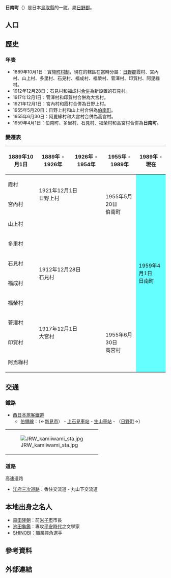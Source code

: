 {{日本町村
| 自治體名=日南
| 町村=町
| 圖像 = [[File:Sekkakei_04.jpg|240px]]
| 圖像說明=[[石霞溪|石霞溪]]
| 町村章=
| 日文原名=日南町
| 平假名=にちなんちょう
| 羅馬字拼音=Nichinan-chō
| 都道府縣=鳥取縣
| 支廳=
| 郡=日野郡
| 編號=31401-3
| 面積=340.87
| 邊界未定=
| 人口=5,584
| 統計時間=2011年11月30日
| 自治體=[[南部町_(鳥取縣)|南部町]]、[[日野町_(鳥取縣)|日野町]]<br />'''[[島根縣|島根縣]]'''：[[安來市|安來市]]、[[奧出雲町|奧出雲町]]<br />'''[[岡山縣|岡山縣]]'''：[[新見市|新見市]]<br />'''[[廣島縣|廣島縣]]'''：[[庄原市|-{庄}-原市]]
| 樹=
| 花=
| 鳥=
| 其他象徵物=
| 其他象徵=
| 首長=增原聰
| 卸任日期=2014年3月16日
| 議員數=12
| 郵遞區號=689-5292
| 所在地=日野郡日南町霞800<br>[[File:Nichinan_town_office.jpg|210px]]
| 電話號碼=859-82-1111
| 外部連結=http://www.town.nichinan.tottori.jp/
| 經度=
| 緯度=
| 地圖=[[File:Nichinan_in_Tottori_Prefecture_Ja.svg|250px]]
| 註記=人口：[http://www.town.nichinan.tottori.jp/ 日南町官方網頁]
}}
'''日南町'''（{{jpn|j=日南町|hg=にちなんちょう|rm=Nichinan chō|f=y}}）是日本[[鳥取縣|鳥取縣]]的一[[町|町]]，屬[[日野郡|日野郡]]。

== 人口 ==

{{日本人口統計| location=Nichinan, Tottori}}

==歷史==
===年表===
* 1889年10月1日：實施[[町村制|町村制]]，現在的轄區在當時分屬：[[日野郡|日野郡]]霞村、宮內村、山上村、多里村、石見村、福成村、福榮村、菅澤村、印賀村、阿毘緣村。
* 1912年12月28日：石見村和福成村[[市町村合併|合併]]為新設置的石見村。
* 1917年12月1日：菅澤村和印賀村合併為大宮村。
* 1921年12月1日：宮內村和霞村合併為日野上村。
* 1955年5月20日：日野上村和山上村合併為[[伯南町|伯南町]]。
* 1955年6月30日：阿毘緣村和大宮村合併為高宮村。
* 1959年4月1日：伯南町、多里村、石見村、福榮村和高宮村合併為'''日南町'''。

===變遷表===
{| class="wikitable" style="font-size:x-small"
! 1889年10月1日
! 1889年 - 1926年
!  1926年 - 1954年
! colspan=2 | 1955年 - 1989年
! 1989年 - 現在
! 現在
|-
| 霞村
| rowspan=2 colspan=2 | 1921年12月1日<br />日野上村
| rowspan=3 | 1955年5月20日<br />伯南町
| rowspan=10 colspan=3 style="background-color:#6ff;" | 1959年4月1日<br />日南町
|-
| 宮內村
|-
| colspan=3 | 山上村
|-
| colspan=4 | 多里村
|-
| 石見村
| rowspan=2 colspan=3 | 1912年12月28日<br />石見村
|-
| 福成村
|-
| colspan=4 | 福榮村
|-
| 菅澤村
| rowspan=2 colspan=2 | 1917年12月1日<br />大宮村
| rowspan=3 | 1955年6月30日<br />高宮村
|-
| 印賀村
|-
| colspan=3 | 阿毘緣村
|}

==交通==
===鐵路===
* [[西日本旅客鐵道|西日本旅客鐵道]]
** [[伯備線|伯備線]]：（←[[新見市|新見市]]） - [[上石見車站|上石見車站]] - [[生山車站|生山車站]] - （[[日野町_(鳥取縣)|日野町]]→）

{| border=0
|-
| [[File:JRW_kamiiwami_sta.jpg|thumb]]
|}

===道路===
; 高速道路
* [[江府三次道路|江府三次道路]]：香住交流道 - 丸山下交流道

==本地出身之名人==
* [[森田隆朝|森田隆朝]]：前[[米子市|米子市]]市長
* [[池田龜鑑|池田龜鑑]]：專攻[[平安時代|平安時代]]之文學家
* [[SHINOBI|SHINOBI]]：[[職業摔角|職業摔角]]選手

== 參考資料 ==
{{Reflist}}

==外部連結==
{{commonscat|Nichinan, Tottori}}

{{鳥取縣}}{{Authority control}}